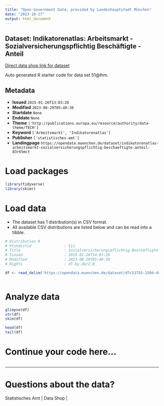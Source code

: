 ```yaml
---
title: "Open Government Data, provided by Landeshauptstadt München"
date: "2023-10-17"
output: html_document
---
```


## Dataset: Indikatorenatlas: Arbeitsmarkt - Sozialversicherungspflichtig Beschäftigte - Anteil

[Direct data shop link for dataset](https://opendata.muenchen.de/dataset/indikatorenatlas-arbeitsmarkt-sozialversicherungspflichtig-beschaeftigte-anteil-83r65mct)

Auto generated R starter code for data set 51@lhm.

## Metadata

- **Issued** `2015-01-26T13:03:20`
- **Modified** `2023-08-29T05:40:30`
- **Startdate** `None`
- **Enddate** `None`
- **Theme** `['http://publications.europa.eu/resource/authority/data-theme/TECH']`
- **Keyword** `['Arbeitsmarkt', 'Indikatorenatlas']`
- **Publisher** `['statistisches-amt']`
- **Landingpage** `https://opendata.muenchen.de/dataset/indikatorenatlas-arbeitsmarkt-sozialversicherungspflichtig-beschaeftigte-anteil-83r65mct`


# Load packages

```r

library(tidyverse)
library(skimr)

```

# Load data

-   The dataset has 1 distribution(s) in CSV format.
-   All available CSV distributions are listed below and can be read into a tibble.

```r

# Distribution 0
# Ktzhdistid               : 511
# Title                    : Sozialversicherungspflichtig Beschäftigte - Anteil
# Issued                   : 2015-01-26T14:03:20
# Modified                 : 2023-08-29T05:40:30
# Rights                   : dl-by-de/2.0

df <- read_delim('https://opendata.muenchen.de/dataset/d7c53755-150d-4904-966b-e13c462485ce/resource/3a7ba604-9f53-476b-8711-f8aab7a6c159/download/indikat_arbeitsmarkt_sozialversicherungspflichtig_beschaeftigte_-_anteil_280823.csv')



```

# Analyze data

```r

glimpse(df)
str(df)
skim(df)

head(df)
tail(df)

```

# Continue your code here...

```r

```

------------------------------------------------------------------------

# Questions about the data?

Statistisches Amt | Data Shop | 
